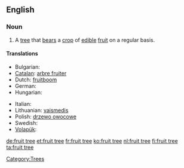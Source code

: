 ==English==
{{wikipedia}}

===Noun===
{{en-noun|sg=[[fruit]] [[tree]]}}

# A [[tree]] that [[bears]] a [[crop]] of [[edible]] [[fruit]] on a regular basis.

====Translations====
{{trans-top|a tree that bears a crop of edible fruit on a regular basis}}
* Bulgarian: {{t-|bg|овошка|f}}
* [[Catalan]]: [[arbre fruiter]] {{m}}
* Dutch: [[fruitboom]] {{m}}
* German: {{t+|de|Obstbaum|m}}
* Hungarian: {{t+|hu|gyümölcsfa}}
{{trans-mid}}
* Italian: {{t-|it|albero da frutto|m}}
* Lithuanian: [[vaismedis]] {{m}}
* Polish: [[drzewo owocowe]] {{n}}
* Swedish: {{t|sv|fruktträd|n}}
* [[Volapük]]: {{t|vo|flukabim}}
{{trans-bottom}}

[[Category:Trees]]

[[de:fruit tree]]
[[et:fruit tree]]
[[fr:fruit tree]]
[[ko:fruit tree]]
[[nl:fruit tree]]
[[fi:fruit tree]]
[[ta:fruit tree]]
